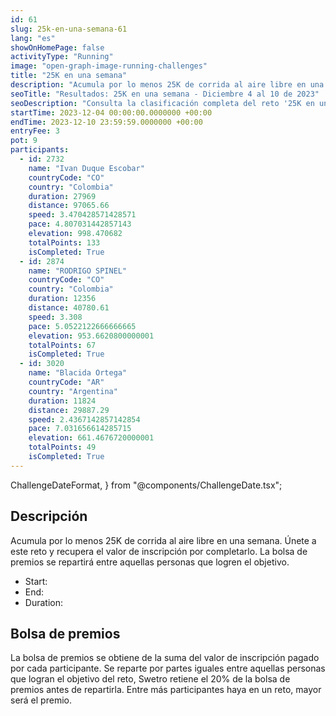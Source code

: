 ```yaml
---
id: 61
slug: 25k-en-una-semana-61
lang: "es"
showOnHomePage: false
activityType: "Running"
image: "open-graph-image-running-challenges"
title: "25K en una semana"
description: "Acumula por lo menos 25K de corrida al aire libre en una semana. Únete a este reto y recupera el valor de inscripción por completarlo. La bolsa de premios se repartirá entre aquellas personas que logren el objetivo."
seoTitle: "Resultados: 25K en una semana - Diciembre 4 al 10 de 2023"
seoDescription: "Consulta la clasificación completa del reto '25K en una semana'. Un evento de running que se realizó del 4 al 10 de diciembre de 2023."
startTime: 2023-12-04 00:00:00.0000000 +00:00
endTime: 2023-12-10 23:59:59.0000000 +00:00
entryFee: 3
pot: 9
participants:
  - id: 2732
    name: "Ivan Duque Escobar"
    countryCode: "CO"
    country: "Colombia"
    duration: 27969
    distance: 97065.66
    speed: 3.470428571428571
    pace: 4.807031442857143
    elevation: 998.470682
    totalPoints: 133
    isCompleted: True
  - id: 2874
    name: "RODRIGO SPINEL"
    countryCode: "CO"
    country: "Colombia"
    duration: 12356
    distance: 40780.61
    speed: 3.308
    pace: 5.0522122666666665
    elevation: 953.6620800000001
    totalPoints: 67
    isCompleted: True
  - id: 3020
    name: "Blacida Ortega"
    countryCode: "AR"
    country: "Argentina"
    duration: 11824
    distance: 29887.29
    speed: 2.4367142857142854
    pace: 7.031656614285715
    elevation: 661.4676720000001
    totalPoints: 49
    isCompleted: True
---
```


  ChallengeDateFormat,
} from "@components/ChallengeDate.tsx";

## Descripción

Acumula por lo menos 25K de corrida al aire libre en una semana. Únete a este reto y recupera el valor de inscripción por completarlo. La bolsa de premios se repartirá entre aquellas personas que logren el objetivo.

- Start: <ChallengeDate date={frontmatter.startTime} lang={frontmatter.lang} dateFormat={ChallengeDateFormat.Long} client:load />
- End: <ChallengeDate date={frontmatter.endTime} lang={frontmatter.lang} dateFormat={ChallengeDateFormat.Long} client:load />
- Duration: <ChallengeDuration startTime={frontmatter.startTime} endTime={frontmatter.endTime} lang={frontmatter.lang} client:load />

## Bolsa de premios

La bolsa de premios se obtiene de la suma del valor de inscripción pagado por cada participante. Se reparte por partes iguales entre aquellas personas que logran el objetivo del reto, Swetro retiene el 20% de la bolsa de premios antes de repartirla.
Entre más participantes haya en un reto, mayor será el premio.
